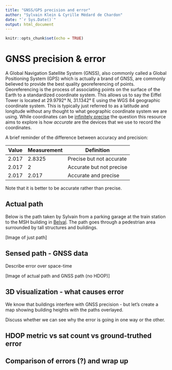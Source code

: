 ```yaml
---
title: "GNSS/GPS precision and error"
author: "Sylvain Klein & Cyrille Médard de Chardon"
date: "`r Sys.Date()`"
output: html_document
---
```


```r
knitr::opts_chunk$set(echo = TRUE)
```

# GNSS precision & error

A Global Navigation Satellite System (GNSS), also commonly called a Global Positioning System (GPS) which is actually a brand of GNSS, are commonly believed to provide the best quality georeferencing of points. Georeferencing is the process of associating points on the surface of the Earth to a standardized coordinate system. This allows us to say the Eiffel Tower is located at 29.9792° N, 31.1342° E using the WGS 84 geographic coordinate system. This is typically just referred to as a latitude and longitude without any thought to what geographic coordinate system we are using. While coordinates can be [infinitely precise](https://xkcd.com/2170/) the question this resource aims to explore is how *accurate* are the devices that we use to record the coordinates.

A brief reminder of the difference between accuracy and precision:

| Value | Measurement | Definition |
|---|---|---|
|2.017|2.8325|Precise but not accurate|
|2.017|2|Accurate but not precise|
|2.017|2.017|Accurate and precise|
Note that it is better to be accurate rather than precise.

## Actual path
Below is the path taken by Sylvain from a parking garage at the train station to the MSH building in [Belval](https://www.luxatlas.lu/#b=2362&o=null&f=1071&ob=100&oo=100&of=50&x=662203&y=6360423&z=16.541415223113926). The path goes through a pedestrian area surrounded by tall structures and buildings.

[Image of just path]

## Sensed path - GNSS data
Describe error over space-time

[Image of actual path and GNSS path (no HDOP)]

## 3D visualization - what causes error
We know that buildings interfere with GNSS precision - but let's create a map showing building heights with the paths overlayed.

Discuss whether we can see why the error is going in one way or the other.



## HDOP metric vs sat count vs ground-truthed error


## Comparison of errors (?) and wrap up



